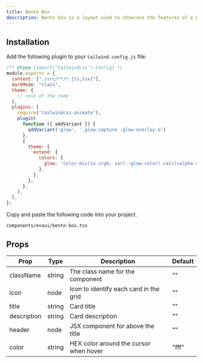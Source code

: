 ```yaml
---
title: Bento Box
description: Bento box is a layout used to showcase the features of a product in a simple and elegant way.
---
```


<ComponentPreview name="bento-demo"/>

## Installation

<Steps>

<Step>Add the following plugin to your `tailwind.config.js` file:</Step>

```js
/** @type {import('tailwindcss').Config} */
module.exports = {
  content: ["./src/**/*.{ts,tsx}"],
  darkMode: "class",
  theme: {
    // rest of the code
  },
  plugins: [
    require('tailwindcss-animate'),
    plugin(
      function ({ addVariant }) {
        addVariant('glow', '.glow-capture .glow-overlay &')
      },
      {
        theme: {
          extend: {
            colors: {
              glow: 'color-mix(in srgb, var(--glow-color) calc(<alpha-value> * 100%), transparent)',
            },
          },
        },
      },
    ),
  ],
};
```

<Step>Copy and paste the following code into your project.</Step>

```text
components/evaui/bento-box.tsx
```

<ComponentSource name="bento-box" />

</Steps>

## Props

| Prop        | Type   | Description                             | Default |
| ---------   | ------ | ---------------------------------       | ------- |
| className   | string | The class name for the component        | ""      |
| icon        | node   | Icon to identify each card in the grid  | ""      |
| title       | string | Card title                              | ""      |
| description | string | Card description                        | ""      |
| header      | node   | JSX component for above the title       | ""      |
| color       | string | HEX color around the cursor when hover  | "fff"   |
